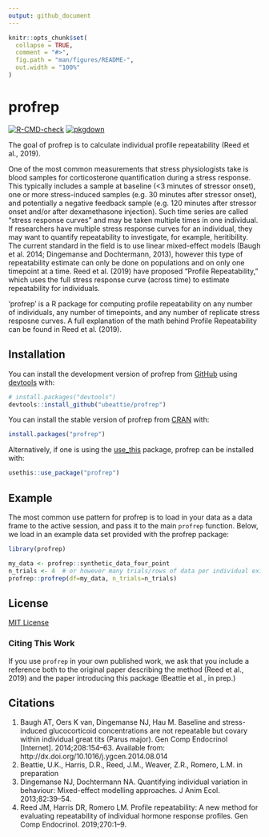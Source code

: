 ```yaml
---
output: github_document
---
```


<!-- README.md is generated from README.Rmd. Please edit that file -->

```r
knitr::opts_chunk$set(
  collapse = TRUE,
  comment = "#>",
  fig.path = "man/figures/README-",
  out.width = "100%"
)
```

# profrep

<!-- badges: start -->
[![R-CMD-check](https://github.com/ubeattie/profrep/actions/workflows/R-CMD-check.yaml/badge.svg)](https://github.com/ubeattie/profrep/actions/workflows/R-CMD-check.yaml)
[![pkgdown](https://github.com/ubeattie/profrep/actions/workflows/pkgdown.yaml/badge.svg)](https://github.com/ubeattie/profrep/actions/workflows/pkgdown.yaml)
<!-- badges: end -->

The goal of profrep is to calculate individual profile repeatability (Reed et al., 2019).

One of the most common measurements that stress physiologists take is blood samples for corticosterone quantification during a stress response. 
This typically includes a sample at baseline (<3 minutes of stressor onset), one or more stress-induced samples (e.g. 30 minutes after stressor onset), and potentially a negative feedback sample (e.g. 120 minutes after stressor onset and/or after dexamethasone injection). 
Such time series are called "stress response curves" and may be taken multiple times in one individual. 
If researchers have multiple stress response curves for an individual, they may want to quantify repeatability to investigate, for example, heritibility. 
The current standard in the field is to use linear mixed-effect models (Baugh et al. 2014; Dingemanse and Dochtermann, 2013), however this type of repeatability estimate can only be done on populations and on only one timepoint at a time. 
Reed et al. (2019) have proposed "Profile Repeatability," which uses the full stress response curve (across time) to estimate repeatability for individuals. 

'profrep' is a R package for computing profile repeatability on any number of individuals, any number of timepoints, and any number of replicate stress resposne curves. A full explanation of the math behind Profile Repeatability can be found in Reed et al. (2019).

## Installation

You can install the development version of profrep from [GitHub](https://github.com/) using [devtools](https://devtools.r-lib.org) with:

``` r
# install.packages("devtools")
devtools::install_github("ubeattie/profrep")
```

You can install the stable version of profrep from [CRAN](https://cran.r-project.org) with:

```r
install.packages("profrep")
```

Alternatively, if one is using the [use_this](https://usethis.r-lib.org) package, profrep can be installed with:

```r
usethis::use_package("profrep")
```

## Example

The most common use pattern for profrep is to load in your data as a data frame to the active session, and pass it to the main `profrep` function. Below, we load in an example data set provided with the profrep package:

```r
library(profrep)

my_data <- profrep::synthetic_data_four_point
n_trials <- 4  # or however many trials/rows of data per individual exist 
profrep::profrep(df=my_data, n_trials=n_trials)
```

## License

[MIT License](https://opensource.org/license/mit/)

### Citing This Work

If you use `profrep` in your own published work, we ask that you include a reference both to the original paper describing the method (Reed et al., 2019) and the paper introducing this package (Beattie et al., in prep.)

## Citations

1. Baugh AT, Oers K van, Dingemanse NJ, Hau M. Baseline and stress-induced glucocorticoid concentrations are not repeatable but covary within individual great tits (Parus major). Gen Comp Endocrinol [Internet]. 2014;208:154–63. Available from: http://dx.doi.org/10.1016/j.ygcen.2014.08.014
2. Beattie, U.K., Harris, D.R., Reed, J.M., Weaver, Z.R., Romero, L.M. in preparation
3. Dingemanse NJ, Dochtermann NA. Quantifying individual variation in behaviour: Mixed-effect modelling approaches. J Anim Ecol. 2013;82:39–54. 
4. Reed JM, Harris DR, Romero LM. Profile repeatability: A new method for evaluating repeatability of individual hormone response profiles. Gen Comp Endocrinol. 2019;270:1–9. 

